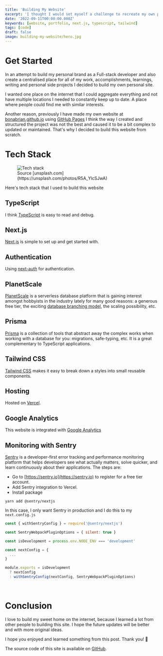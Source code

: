 ```yaml
---
title: 'Building My Website'
excerpt: 'I thought I would set myself a challenge to recreate my own personal website to centralised place for all of my work.'
date: '2022-09-11T00:00:00.000Z'
keywords: [website, portfolio, next.js, typescript, tailwind]
tags: [code]
draft: false
image: building-my-website/hero.jpg
---
```


# Get Started
In an attempt to build my personal brand as a Full-stack developer and also create a centralised place for all of my work, accomplishments, learnings, writing and personal side projects I decided to build my own personal site.

I wanted one place on the internet that I could aggregate everything and not have multiple locations I needed to constantly keep up to date. A place where people could find me with similar interests.

Another reason, previously I have made my own website at [bonabrian.github.io](https://bonabrian.github.io) using [GitHub Pages](https://pages.github.com/) I think the way I created and structured the project was not the best and caused it to be a bit complex to updated or maintained. That's why I decided to build this website from scratch.

# Tech Stack
<figure>
  <Image
    src='/static/images/blog/building-my-website/tech-stack.jpg'
    alt='Tech stack'
  />
  <figcaption className='text-center'>
    Source [unsplash.com](https://unsplash.com/photos/R5A_YlcSJwA)
  </figcaption>
</figure>
Here's tech stack that I used to build this website

## TypeScript
I think [TypeScript](https://www.typescriptlang.org/) is easy to read and debug.

## Next.js
[Next.js](https://nextjs.org/) is simple to set up and get started with.

## Authentication
Using [next-auth](https://next-auth.js.org/) for authentication.

## PlanetScale
[PlanetScale](https://planetscale.com/) is a serverless database platform that is gaining interest amongst hobbyists in the industry lately for many good reasons: a generous free tier, the exciting [database branching model](https://planetscale.com/docs/concepts/branching), the scaling possibility, etc.

## Prisma
[Prisma](https://www.prisma.io/) is a collection of tools that abstract away the complex works when working with a database for you: migrations, safe-typing, etc. It is a great complementary to TypeScript applications.

## Tailwind CSS
[Tailwind CSS](https://tailwindcss.com/) makes it easy to break down a styles into small reusable components.

## Hosting
Hosted on [Vercel](https://vercel.com/).

## Google Analytics
This website is integrated with [Google Analytics](https://analytics.google.com/)

## Monitoring with Sentry
[Sentry](https://sentry.io) is a developer-first error tracking and performance monitoring platform that helps developers see what actually matters, solve quicker, and learn continuously about their applications. The steps are:

- Go to [https://sentry.io](https://sentry.io) to register for a free tier account.
- Add Sentry integration to Vercel.
- Install package

```shell
yarn add @sentry/nextjs
```

In this case, I only want Sentry in production and I do this to my `next.config.js`
```js
const { withSentryConfig } = require('@sentry/nextjs')

const SentryWebpackPluginOptions = { silent: true }

const isDevelopment = process.env.NODE_ENV === 'development'

const nextConfig = {
  ...
}

module.exports = isDevelopment
  ? nextConfig
  : withSentryConfig(nextConfig, SentryWebpackPluginOptions)
```
<br/>

# Conclusion

I love to build my sweet home on the internet, because I learned a lot from other people to building this site. I hope the future updates will be better and with more original ideas.

I hope you enjoyed and learned something from this post. Thank you! 🎉

The source code of this site is available on [GitHub](https://github.com/bonabrian/bonabrian.com).
